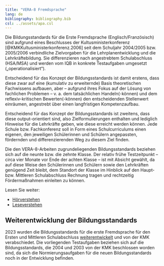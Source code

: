 ```yaml
---
title: "VERA-8 Fremdsprache"
lang: de
bibliography: bibliography.bib
csl: ../assets/apa.csl
---
```


Die Bildungsstandards für die Erste Fremdsprache (Englisch/Französisch) sind aufgrund eines Beschlusses der Kultusministerkonferenz [@KMKKultusministerkonferenz.2006] seit dem Schuljahr 2004/2005 bzw. 2005/2006 verbindliche Zielvorgaben für die Lehrplanentwicklung und die Lehrkräftebildung. Sie differenzieren nach angestrebtem Schulabschluss (HSA/MSA) und werden vom IQB in konkrete Testaufgaben umgesetzt („operationalisiert“).

Entscheidend für das Konzept der Bildungsstandards ist damit erstens, dass diese zwar auf eine (kumulativ zu erweiternde) Basis theoretischen Fachwissens aufbauen, aber -- aufgrund ihres Fokus auf der Lösung von fachlichen Problemen --  v. a. dem tatsächlichen Handeln(-können) und dem reflexiv-kritischen Bewerten(-können) den entscheidenden Stellenwert einräumen, angestrebt über einen langfristigen Kompetenzaufbau.

Entscheidend für das Konzept der Bildungsstandards ist zweitens, dass diese output-orientiert sind, also Zielformulierungen enthalten und lediglich Hinweise für die Lehrkräfte geben, wie diese erreicht werden können. Jede Schule bzw. Fachkonferenz soll in Form eines Schulcurriculums einen eigenen, den jeweiligen Schülerinnen und Schülern angepassten, fördernden und differenzierenden Weg zu diesem Ziel finden.

Die den VERA-8-Arbeiten zugrundeliegenden Bildungsstandards beziehen sich auf die neunte bzw. die zehnte Klasse. Der relativ frühe Testzeitpunkt – circa vier Monate vor Ende der achten Klasse –  ist mit Absicht gewählt, da auf diese Weise den Schülerinnen und Schülern sowie den Lehrkräften genügend Zeit bleibt, dem Standort der Klasse im Hinblick auf den Haupt- bzw. Mittleren Schulabschluss Rechnung tragen und rechtzeitig Fördermaßnahmen einleiten zu können.

Lesen Sie weiter:

* [Hörverstehen](listening.qmd)
* [Leseverstehen](reading.qmd)

::: {.callout-note}
## Weiterentwicklung der Bildungsstandards

2023 wurden die Bildungsstandards für die erste Fremdsprache für den Ersten und Mittleren Schulabschluss [weiterentwickelt](https://www.iqb.hu-berlin.de/bista/WeiterentwicklungBiSta/) und von der KMK verabschiedet. Die vorliegenden Testaufgaben beziehen sich auf die Bildungsstandards, die 2004 und 2003 von der KMK beschlossen worden sind, da sich die Normierungsaufgaben für die neuen Bildungsstandards noch in der Entwicklung befinden.
:::
